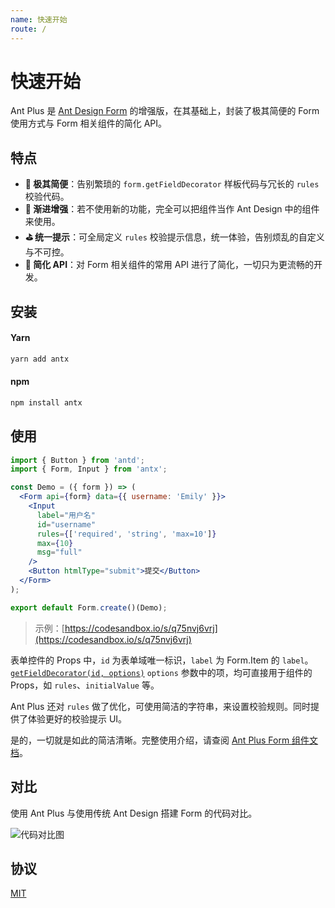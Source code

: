 ```yaml
---
name: 快速开始
route: /
---
```



# 快速开始

Ant Plus 是 [Ant Design Form](https://ant.design/components/form-cn/) 的增强版，在其基础上，封装了极其简便的 Form 使用方式与 Form 相关组件的简化 API。

## 特点

- **🧬 极其简便**：告别繁琐的 `form.getFieldDecorator` 样板代码与冗长的 `rules` 校验代码。
- **💅 渐进增强**：若不使用新的功能，完全可以把组件当作 Ant Design 中的组件来使用。
- **⛳️ 统一提示**：可全局定义 `rules` 校验提示信息，统一体验，告别烦乱的自定义与不可控。
- **🥽 简化 API**：对 Form 相关组件的常用 API 进行了简化，一切只为更流畅的开发。

## 安装

#### Yarn

```bash
yarn add antx
```

#### npm

```bash
npm install antx
```

## 使用

```jsx harmony
import { Button } from 'antd';
import { Form, Input } from 'antx';

const Demo = ({ form }) => (
  <Form api={form} data={{ username: 'Emily' }}>
    <Input
      label="用户名"
      id="username"
      rules={['required', 'string', 'max=10']}
      max={10}
      msg="full"
    />
    <Button htmlType="submit">提交</Button>
  </Form>
);

export default Form.create()(Demo);
```

> 示例：[https://codesandbox.io/s/q75nvj6vrj](https://codesandbox.io/s/q75nvj6vrj)

表单控件的 Props 中，`id` 为表单域唯一标识，`label` 为 Form.Item 的 `label`。[`getFieldDecorator(id, options)`](<https://ant.design/components/form-cn/#getFieldDecorator(id,-options)-%E5%8F%82%E6%95%B0>) `options` 参数中的项，均可直接用于组件的 Props，如 `rules`、`initialValue` 等。

Ant Plus 还对 `rules` 做了优化，可使用简洁的字符串，来设置校验规则。同时提供了体验更好的校验提示 UI。

是的，一切就是如此的简洁清晰。完整使用介绍，请查阅 [Ant Plus Form 组件文档](https://nanxiaobei.github.io/ant-plus/#/form)。

## 对比

使用 Ant Plus 与使用传统 Ant Design 搭建 Form 的代码对比。

![代码对比图](https://raw.githubusercontent.com/nanxiaobei/ant-plus/master/contrast/demo.png)

## 协议

[MIT](https://github.com/nanxiaobei/ant-plus/blob/master/LICENSE)
